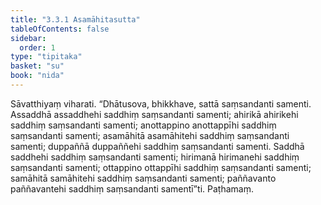 ```yaml
---
title: "3.3.1 Asamāhitasutta"
tableOfContents: false
sidebar:
  order: 1
type: "tipitaka"
basket: "su"
book: "nida"
---
```



<DynamicBreadcrumb />

<Division number="107" book="nida">

<Paragraph number="762" book="nida">
Sāvatthiyaṃ viharati. “Dhātusova, bhikkhave, sattā saṃsandanti samenti. Assaddhā assaddhehi saddhiṃ saṃsandanti samenti; ahirikā ahirikehi saddhiṃ saṃsandanti samenti; anottappino anottappīhi saddhiṃ saṃsandanti samenti; asamāhitā asamāhitehi saddhiṃ saṃsandanti samenti; duppaññā duppaññehi saddhiṃ saṃsandanti samenti.
</Paragraph>

<Paragraph number="763" book="nida">
Saddhā saddhehi saddhiṃ saṃsandanti samenti; hirimanā hirimanehi saddhiṃ saṃsandanti samenti; ottappino ottappīhi saddhiṃ saṃsandanti samenti; samāhitā samāhitehi saddhiṃ saṃsandanti samenti; paññavanto paññavantehi saddhiṃ saṃsandanti samentī”ti.

</Paragraph>
</Division>

<Paragraph number="764" type="center" book="nida">
Paṭhamaṃ.
</Paragraph>